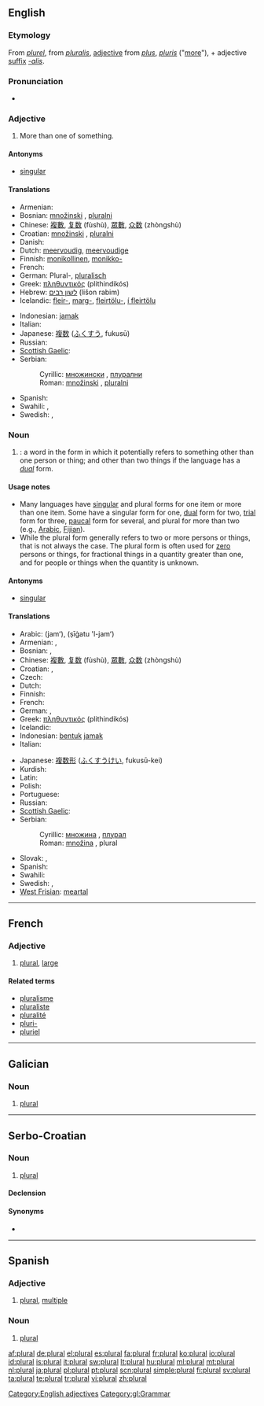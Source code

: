 {{wikipedia|Plural}}
{{also|Plural|plurál}}
==English==

===Etymology===
From {{etyl|fro}} ''[[plurel]]'', from {{etyl|la}} ''[[pluralis]]'', [[adjective]] from ''[[plus]]'', ''[[pluris]]'' ("[[more]]"), + adjective [[suffix]] ''[[-alis]]''.

===Pronunciation===
* {{audio|En-us-plural.ogg|Audio (US)}}

===Adjective===
{{en-adj|-}}

# More than one of something.

====Antonyms====
* [[singular]]

====Translations====
{{trans-top|more than one}}
* Armenian: {{t-|hy|հոգնակի|tr=hognaki}}
* Bosnian: [[množinski]] {{m}}, [[pluralni]] {{m}}
* Chinese: [[複數]], [[复数]] (fùshù), [[眾數]], [[众数]] (zhòngshù)
* Croatian: [[množinski]] {{m}}, [[pluralni]] {{m}}
* Danish: {{t-|da|flertal}}
* Dutch: [[meervoudig]], [[meervoudige]]
* Finnish: [[monikollinen]], [[monikko-]]
* French: {{t+|fr|pluriel}}
* German: Plural-, [[pluralisch]]
* Greek: [[πληθυντικός]] (plithindikós)
* Hebrew: [[לשון רבים]] (lišon rabim)
* Icelandic: [[fleir-]], [[marg-]], [[fleirtölu-]], [[í fleirtölu]]
{{trans-mid}}
* Indonesian: [[jamak]]
* Italian: {{t+|it|plurale}}
* Japanese: [[複数]] ([[ふくすう]], fukusū)
* Russian: {{t+|ru|множественный|tr=mnóžestvennyj}}
* [[Scottish Gaelic]]: {{t-|gd|iolra|xs=Scottish Gaelic}}
* Serbian:
*: Cyrillic: [[множински]] {{m}}, [[плурални]] {{m}}
*: Roman: [[množinski]] {{m}}, [[pluralni]] {{m}}
* Spanish: {{t+|es|plural}}
* Swahili: {{t+|sw|wingi|xs=Swahili}},  {{t+|sw|akthari|xs=Swahili}}
* Swedish: {{t+|sv|plural}}, {{t+|sv|flertal}}
{{trans-bottom}}

===Noun===
{{en-noun}}

# {{grammar}}: a word in the form in which it potentially refers to something other than one person or thing; and other than two things if the language has a ''[[dual]]'' form.

====Usage notes====
* Many languages have [[singular]] and plural forms for one item or more than one item. Some have a singular form for one, [[dual]] form for two, [[trial]] form for three, [[paucal]] form for several, and plural for more than two (e.g., [[Arabic]], [[Fijian]]).
* While the plural form generally refers to two or more persons or things, that is not always the case. The plural form is often used for [[zero]] persons or things, for fractional things in a quantity greater than one, and for people or things when the quantity is unknown.

====Antonyms====
* [[singular]]

====Translations====
{{trans-top|word in plural form}}
* Arabic: {{Arab|[[جمع]]}} (jamʻ), {{Arab|[[صيغة الجمع]]}} (ṣīġatu 'l-jamʻ)
* Armenian: {{t-|hy|հոգնակի թիվ|tr=hognaki t’iv}},  {{t-|hy|հոգնակի|tr=hognaki}}
* Bosnian: {{t-|bs|množina|f}}, {{t-|bs|plural|m}}
* Chinese: [[複數]], [[复数]] (fùshù), [[眾數]], [[众数]] (zhòngshù)
* Croatian: {{t-|hr|množina|f|alt=množìna}}, {{t-|hr|plural|m|alt=plùrāl}}
* Czech: {{t-|cs|množné číslo|n}}
* Dutch: {{t+|nl|meervoud|n}}
* Finnish: {{t+|fi|monikko}}
* French: {{t+|fr|pluriel|m}}
* German: {{t+|de|Plural|m}}, {{t+|de|Mehrzahl|f}}
* Greek: [[πληθυντικός]] (plithindikós) {{m}}
* Icelandic: {{t+|is|fleirtala|f}}
* Indonesian: [[bentuk]] [[jamak]]
* Italian: {{t+|it|plurale|m}}
{{trans-mid}}
* Japanese: [[複数形]] ([[ふくすうけい]], fukusū-kei)
* Kurdish: {{t|ku|پڕژمار|tr=pirrjimar|sc=ku-Arab}}
* Latin: {{t-|la|pluralis}}
* Polish: {{t+|pl|liczba mnoga|f}}
* Portuguese: {{t+|pt|plural|m}}
* Russian: {{t+|ru|множественное число|n|tr=mnóžestvennoje čisló}}
* [[Scottish Gaelic]]: {{t-|gd|iolra|m|xs=Scottish Gaelic}}
* Serbian:
*: Cyrillic: [[множина]] {{f}}, [[плурал]] {{m}}
*: Roman: [[množina]] {{f}}, plural {{m}}
* Slovak: {{t-|sk|množné číslo|n}}, {{t+|sk|plurál|m}}
* Spanish: {{t+|es|plural|m}}
* Swahili: {{t+|sw|wingi|xs=Swahili}}
* Swedish: {{t+|sv|plural|n}}, {{t+|sv|pluralis|n}}
* [[West Frisian]]: [[meartal]] {{n}}
{{trans-bottom}}

[[Category:English adjectives]]

----

==French==

===Adjective===
{{fr-adj|sf=plurale|mp=pluraux|pf=plurales}}

# [[#Adjective|plural]], [[large]]

====Related terms====
* [[pluralisme]]
* [[pluraliste]]
* [[pluralité]]
* [[pluri-]]
* [[pluriel]]

----

==Galician==

===Noun===
{{gl-adj|f=plural|pl=plurais}}

# [[#English|plural]]

[[Category:gl:Grammar]]

----

==Serbo-Croatian==

===Noun===
{{sh-noun|g=m|head=plùrāl|r|плурал|плу̀ра̄л}}

# {{uncountable|lang=sh}} [[#English|plural]]

====Declension====
{{sh-decl-noun|plùrāl|-|plurála|-|pluralu|-|plural|-|plurale|-|pluralu|-|pluralom|-}}

====Synonyms====
* {{l|sh|množina|množìna}}

----

==Spanish==

===Adjective===
{{es-adj|pl=plurales}}

# [[#English|plural]], [[multiple]]

===Noun===
{{es-noun-m|pl=plurales}}

# {{grammar|lang=es}} [[#English|plural]]

[[af:plural]]
[[de:plural]]
[[el:plural]]
[[es:plural]]
[[fa:plural]]
[[fr:plural]]
[[ko:plural]]
[[io:plural]]
[[id:plural]]
[[is:plural]]
[[it:plural]]
[[sw:plural]]
[[lt:plural]]
[[hu:plural]]
[[ml:plural]]
[[mt:plural]]
[[nl:plural]]
[[ja:plural]]
[[pl:plural]]
[[pt:plural]]
[[scn:plural]]
[[simple:plural]]
[[fi:plural]]
[[sv:plural]]
[[ta:plural]]
[[te:plural]]
[[tr:plural]]
[[vi:plural]]
[[zh:plural]]